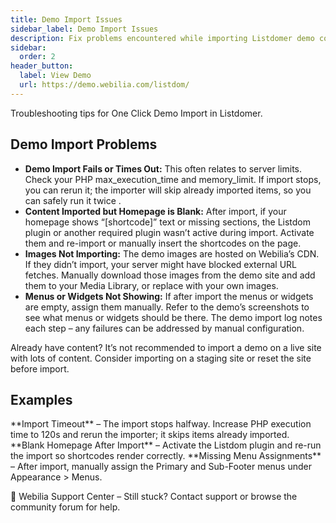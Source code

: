 ```yaml
---
title: Demo Import Issues
sidebar_label: Demo Import Issues
description: Fix problems encountered while importing Listdomer demo content.
sidebar:
  order: 2
header_button:
  label: View Demo
  url: https://demo.webilia.com/listdom/
---
```


Troubleshooting tips for One Click Demo Import in Listdomer.

## Demo Import Problems

- **Demo Import Fails or Times Out:** This often relates to server limits. Check your PHP max_execution_time and memory_limit. If import stops, you can rerun it; the importer will skip already imported items, so you can safely run it twice <Badge text="Tip" />.
- **Content Imported but Homepage is Blank:** After import, if your homepage shows “[shortcode]” text or missing sections, the Listdom plugin or another required plugin wasn’t active during import. Activate them and re-import or manually insert the shortcodes on the page.
- **Images Not Importing:** The demo images are hosted on Webilia’s CDN. If they didn’t import, your server might have blocked external URL fetches. Manually download those images from the demo site and add them to your Media Library, or replace with your own images.
- **Menus or Widgets Not Showing:** If after import the menus or widgets are empty, assign them manually. Refer to the demo’s screenshots to see what menus or widgets should be there. The demo import log notes each step – any failures can be addressed by manual configuration.

<Aside type="note">Already have content? It’s not recommended to import a demo on a live site with lots of content. Consider importing on a staging site or reset the site before import.</Aside>

## Examples

<CardGrid>
  <Card>**Import Timeout** – The import stops halfway. Increase PHP execution time to 120s and rerun the importer; it skips items already imported.</Card>
  <Card>**Blank Homepage After Import** – Activate the Listdom plugin and re-run the import so shortcodes render correctly.</Card>
  <Card>**Missing Menu Assignments** – After import, manually assign the Primary and Sub-Footer menus under Appearance > Menus.</Card>
</CardGrid>

<LinkCard href="https://listdom.net/support/">💬 Webilia Support Center – Still stuck? Contact support or browse the community forum for help.</LinkCard>

